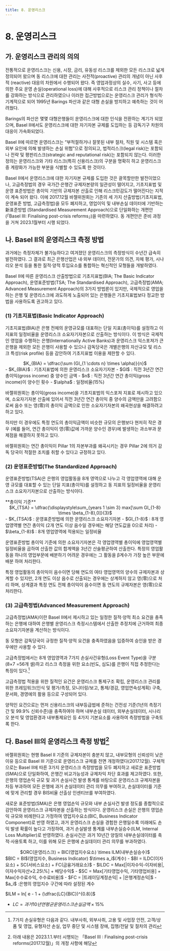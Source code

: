 ```yaml
---
title: 8. 운영리스크
---
```

# 8. 운영리스크

## 가. 운영리스크 관리의 의의
전통적으로 운영리스크는 신용, 시장, 금리, 유동성 리스크를 제외한 모든 리스크로 넓게 정의되어 왔으며 동 리스크에 대한 관리는 사전적(proactive) 관리의 개념이 아닌 사후적 (reactive) 대응의 차원에서 수행되어 왔다. 즉 영업과정상의 실수, 사기, 사고 등에 의한 주요 운영 손실(operational loss)에 대해 사후적으로 리스크 관리 정책이나 절차를 강화하는 방식으로 관리하였으나 이러한 접근방법으로는 운영리스크 관리가 형식적·기계적으로 되어 1995년 Barings 파산과 같은 대형 손실을 방지하고 예측하는 것이 어려웠다.

Barings의 파산은 몇몇 대형은행들이 운영리스크에 대한 인식을 전환하는 계기가 되었으며, Basel II에서도 운영리스크에 대한 자기자본 규제를 도입하는 등 감독기구 차원의 대응이 가속화되었다.

Basel II에 따르면 운영리스크는 “부적절하거나 잘못된 내부 절차, 직원 및 시스템 혹은 외부 요인에 의해 발생하는 손실 위험”으로 정의되고, 법적리스크(legal risk)는 포함되나 전략 및 평판리스크(strategic and reputational risk)는 포함되지 않는다. 이러한 정의는 운영리스크와 기타 리스크(특히 신용리스크)의 구분을 명확히 하고 운영리스크 중 계량화가 가능한 부분을 식별할 수 있도록 한 것이다.

Basel II에서 운영리스크에 대한 자기자본 규제를 도입한 것은 괄목할만한 발전이었으나, 고급측정법의 경우 국가간·은행간 규제자본량의 일관성이 떨어지고, 기초지표법 및 운영 표준방법은 총이익 기반의 규제자본 산출로 인해 리스크민감도가 떨어진다는 지적이 계속 되어 왔다. 이에 2017.12월 바젤위원회는 기존의 세 가지 산출방법(기초지표법, 운영표준 방법, 고급측정법)을 모두 폐지하고, 영업이익 및 내부손실 데이터에 기반하는 新표준방법 (Standardised Measurement Approach)으로 단일화하는 개편안(「Basel III: Finalising post-crisis reforms」)을 마련하였다. 동 개편안은 준비 과정을 거쳐 2023.1월부터 시행 되었다.

## 나. Basel II의 운영리스크 측정 방법
과거에는 측정자체가 불가능하다고 여겨졌던 운영리스크의 측정방식이 수년간 급속히 발전하였다. 그 결과로 최근 은행산업은 내·외부 데이터, 전문가의 의견, 자체 평가, 시나 리오 분석 등을 통한 질적·양적 투입요소를 통합하는 혁신적인 모형들을 개발하였다.

Basel II에 따른 운영리스크 산출방법으로 기초지표법(BIA; The Basic Indicator Approach), 운영표준방법(TSA; The Standardised Approach), 고급측정법(AMA; Advanced Measurement Approach)의 3가지 방법론이 있지만, 국제적으로 영업을 하는 은행 및 운영리스크에 과도하게 노출되어 있는 은행들은 기초지표법보다 정교한 방법을 사용하도록 권고하고 있다.

### (1) 기초지표법(Basic Indicator Approach)
기초지표법(BIA)은 은행 전체의 운영규모를 대표하는 단일 지표(총이익)를 설정하고 이 지표의 일정비율을 운영리스크 소요자기자본으로 산출하는 방식이다. 이 방식은 국제적인 영업을 수행하는 은행(Internationally Active Banks)과 운영리스크 익스포져가 큰 은행을 제외한 모든 은행이 사용할 수 있으나 감독당국은 개별은행의 자산규모 및 리스크 특성(risk profile) 등을 감안하여 기초지표법 이용을 제한할 수 있다.

<Card>
<center>
$K_{BIA} = \dfrac{\sum (GI_{1 \cdots n} \times \alpha)}{n}$
</center>
- $K_{BIA}$ : 기초지표법에 의한 운영리스크 소요자기자본
- $GI$ : 직전 3년간 연간 총이익(gross income) 중 양수인 금액
- $n$ : 직전 3년간 연간 총이익(gross income)이 양수인 횟수
- $\alpha$ : 일정비율(15%)
</Card>

바젤위원회는 총이익(gross income)을 기초지표법의 익스포져 지표로 제시하고 있으며, 소요자기자본 산출에 있어서 직전 3년간 연간 총이익 중 양수의 금액만을 고려함으로써 음수 또는 영(零)의 총이익 금액으로 인한 소요자기자본의 왜곡현상을 해결하려고 하고 있다.

하지만 이 경우에도 특정 연도의 총이익금액이 비슷한 규모의 은행보다 현저히 작은 경우 (예를 들어, 연간 총이익이 영(零)값에 가까운 양수인 경우)에 발생하는 과소부과 문제점을 해결하지 못하고 있다.

바젤위원회는 연간 총이익이 Pillar 1의 자본부과를 왜곡시키는 경우 Pillar 2에 의거 감독 당국이 적절한 조치를 취할 수 있다고 규정하고 있다.

### (2) 운영표준방법(The Standardized Approach)
운영표준방법(TSA)은 은행의 영업활동을 8개 영역으로 나누고 각 영업영역에 대해 운영 규모를 대표할 수 있는 단일 지표(총이익)를 설정하고 동 지표의 일정비율을 운영리스크 소요자기자본으로 산출하는 방식이다.

<Card>
**총이익 기준**
<center>
$K_{TSA} = \dfrac{\displaystyle\sum_{years 1 \sim 3} max[\sum GI_{1-8} \times \beta_{1-8},0]}{3}$
</center>
- $K_{TSA}$ : 운영표준방법에 의한 운영리스크 소요자기자본
- $GI_{1-8}$ : 8개 영업영역별 연간 총이익 (2개 연도 이상 음수일 경우에는 해당 연도값을 0으로 처리)
- $\beta_{1-8}$ : 8개 영업영역에 적용되는 일정비율
</Card>

<GCenterImg src ="/fs/3580_1.png" />

운영표준방법 총이익 기준에 의한 소요자기자본은 각 영업영역별 총이익에 영업영역별 일정비율을 곱하여 산출한 값의 합계액을 3년간 산술평균하여 산출한다. 특정의 영업활동을 하나의 영업부문에 배분하기 어려운 경우에는 그 활동을 β계수가 가장 높은 부문에 배분 하여 처리한다.

특정 영업활동의 총이익이 음수이면 당해 연도의 여타 영업영역의 양수의 규제자본과 상계할 수 있지만, 2개 연도 이상 음수로 산출되는 경우에는 상계하지 않고 영(零)으로 처리 하며, 상계결과 특정 연도 전체 총이익이 음수이면 동 연도의 규제자본은 영(零)으로 처리한다.

### (3) 고급측정법(Advanced Measurement Approach)
고급측정법(AMA)이란 Basel II에서 제시하고 있는 일정한 질적·양적 최소 요건을 충족 하는 은행에 대하여 은행별 운영리스크 측정시스템에서 산출한 추정치에 근거하여 최종 소요자기자본을 계산하는 방식이다.

동 모형은 감독당국이 규정한 질적·양적 요건을 충족하였음을 입증하여 승인을 받은 경우에만 사용할 수 있다.

고급측정법에서는 8개 영업영역과 7가지 손실사건유형(Loss Event Type)을 구분(8×7 =56개 셀)하고 리스크 측정을 위한 요소(빈도, 심도)를 은행이 직접 추정한다는 특징이 있다.[^1]

고급측정법 적용을 위한 질적인 요건은 운영리스크 통제구조 확립, 운영리스크 관리를 위한 프레임워크(인식 및 평가/측정, 모니터링/보고, 통제/경감, 영업연속성계획) 구축, 문서화, 경영에의 활용 등으로 구성되어 있다.

양적인 요건으로는 먼저 신용리스크의 내부등급법에 준하는 건전성 기준(1년의 측정기간 및 99.9% 신뢰수준)을 충족하여야 하며 내부손실 데이터, 외부손실데이터, 시나리오 분석 및 영업환경과 내부통제요인 등 4가지 기본요소를 사용하여 측정방법을 구축토록 한다.

[^1]: 7가지 손실유형은 다음과 같다. 내부사취, 외부사취, 고용 및 사업장 안전, 고객/상품 및 영업, 유형자산 손실, 업무 중단 및 시스템 장애, 집행/전달 및 절차의 관리

## 다. Basel III의 운영리스크 측정 방법[^2]
바젤위원회는 현행 Basel II 기준의 규제자본이 충분치 않고, 내부모형의 신뢰성이 낮은 이유 등으로 Basel III 기준으로 운영리스크 규제를 전면 개정하였다(2017.12월). 구체적 으로는 Basel II에 따른 3가지 운영리스크 측정방법을 모두 폐지하고 새로운 표준방법 (SMA)으로 단일화하여, 은행간 비교가능성과 규제차익 차단 효과를 제고하였다. 또한, 은행의 영업손익 규모 및 과거 손실사건 발생 통계를 바탕으로 운영리스크 규제자본을 차등 부과하여 모든 은행에 과거 손실데이터 관리 의무를 부여하고, 손실데이터를 기준에 맞게 관리할 경우 BIS비율 산출상 인센티브를 부여하였다.

새로운 표준방법(SMA)은 은행 영업손익 규모와 내부 손실사건 발생 정도를 종합적으로 감안하여 운영리스크 규제자본을 산출하는 방식이다. 운영리스크 손실은 은행의 영업손익 규모와 비례한다고 가정하여 영업지수요소(BIC, Business Indicator Component)로 반영 하였고, 과거 운영리스크 손실을 경험한 은행일수록 미래에도 손익 발생 확률이 높다고 가정하여, 과거 손실발생 통계를 내부손실승수(ILM, Internal Loss Multiplier)로 반영하였다. 손실사건은 과거 10년간 양질의 내부손실데이터를 축적·사용토록 하고, 이를 위해 모든
은행에 손실데이터 관리 의무를 부과하였다.

[^2]: 아래 내용은 2023.1.1.부터 시행되는 「Basel III : Finalising post-crisis reforms(2017.12월)」의 개정 사항에 해당

<GCenterImg src ="/fs/3580_2.png" width ="600" />

<Card>
<center>
$ORC(운영리스크) = BIC(영업지수요소) \times ILM(내부손실승수)$
</center>
<Cmt>
$BIC = BI$(영업지수, Business Indicator) $\times a_i$(계수)
  - $BI = ILDC(이자요소) + SC(서비스요소) + FC(금융거래요소)$
    - $ILDC = Max[|이자수익-이자비용|, 이자수익자산×2.25\%] + 배당수익$
    - $SC = Max[기타영업수익, 기타영업비용] + Max[수수료수익, 수수료비용]$
    - $FC = |트레이딩계정손익| + |은행계정손익|$
  - $a_i$ :은행의 영업지수 구간에 따라 설정된 계수
  <br/>

$ILM = ln[ e - 1 + (\dfrac{LC}{BIC})^{0.8}]$
  - $LC = 과거 10년 연평균 운영리스크 손실금액 \times 15\%$
</Cmt>
</Card>
